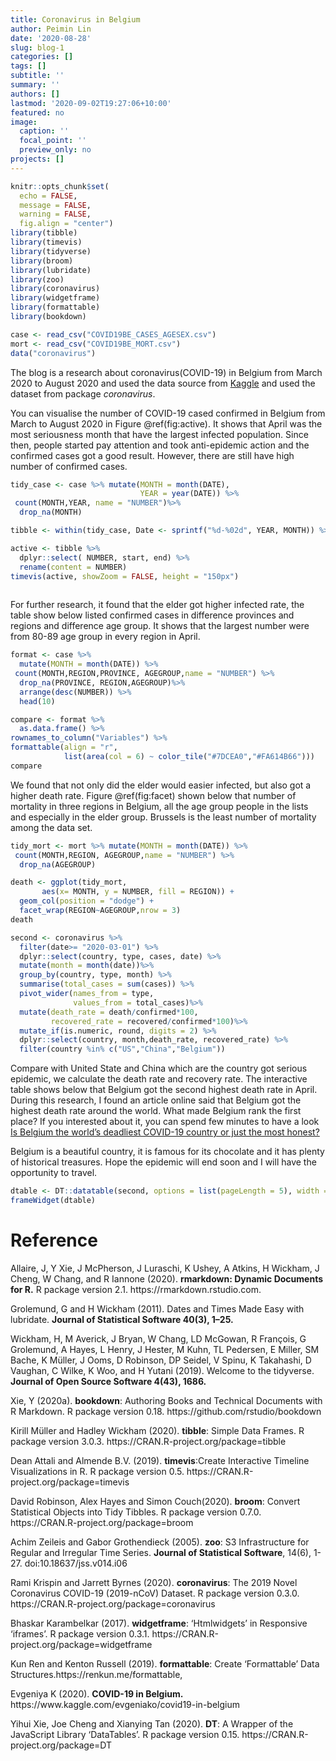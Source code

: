 ```yaml
---
title: Coronavirus in Belgium
author: Peimin Lin
date: '2020-08-28'
slug: blog-1
categories: []
tags: []
subtitle: ''
summary: ''
authors: []
lastmod: '2020-09-02T19:27:06+10:00'
featured: no
image:
  caption: ''
  focal_point: ''
  preview_only: no
projects: []
---
```


```r
knitr::opts_chunk$set(
  echo = FALSE, 
  message = FALSE,
  warning = FALSE, 
  fig.align = "center")
library(tibble)
library(timevis)
library(tidyverse)
library(broom)
library(lubridate)
library(zoo)
library(coronavirus)
library(widgetframe)
library(formattable)
library(bookdown)
```

```r
case <- read_csv("COVID19BE_CASES_AGESEX.csv")
mort <- read_csv("COVID19BE_MORT.csv")
data("coronavirus")
```

The blog is a research about coronavirus(COVID-19) in Belgium from March 2020 to August 2020 and used the data source from [Kaggle]( https://www.kaggle.com/evgeniako/covid19-in-belgium) and used  the dataset from package *coronavirus*. 

You can visualise the number of COVID-19 cased confirmed in Belgium from March to August 2020 in Figure \@ref(fig:active). It shows that April was the most seriousness month that have the largest infected population. Since then, people started pay attention and took anti-epidemic action and the confirmed cases got a good result. However, there are still have high number of confirmed cases. 

```r
tidy_case <- case %>% mutate(MONTH = month(DATE),
                             YEAR = year(DATE)) %>% 
 count(MONTH,YEAR, name = "NUMBER")%>%
  drop_na(MONTH) 
```

```r
tibble <- within(tidy_case, Date <- sprintf("%d-%02d", YEAR, MONTH)) %>% mutate(start = Date, end = NA)
```

```r
active <- tibble %>%
  dplyr::select( NUMBER, start, end) %>% 
  rename(content = NUMBER)
timevis(active, showZoom = FALSE, height = "150px")
   
```

For further research, it found that the elder got higher infected rate, the table show below listed confirmed cases in difference provinces and regions and difference age group. It shows that the largest number were from 80-89 age group in every region in April. 


```r
format <- case %>% 
  mutate(MONTH = month(DATE)) %>%
 count(MONTH,REGION,PROVINCE, AGEGROUP,name = "NUMBER") %>%
  drop_na(PROVINCE, REGION,AGEGROUP)%>% 
  arrange(desc(NUMBER)) %>%
  head(10)
```

```r
compare <- format %>% 
  as.data.frame() %>%
rownames_to_column("Variables") %>%
formattable(align = "r",
            list(area(col = 6) ~ color_tile("#7DCEA0","#FA614B66")))
compare
```

We found that not only did the elder would easier infected, but also got a higher death rate. Figure \@ref(fig:facet) shown below that number of mortality in three regions in Belgium, all the age group people in the lists and especially in the elder group. Brussels is the least number of mortality among the data set. 


```r
tidy_mort <- mort %>% mutate(MONTH = month(DATE)) %>% 
 count(MONTH,REGION, AGEGROUP,name = "NUMBER") %>%
  drop_na(AGEGROUP)
```

```r
death <- ggplot(tidy_mort,
       aes(x= MONTH, y = NUMBER, fill = REGION)) +
  geom_col(position = "dodge") +
  facet_wrap(REGION~AGEGROUP,nrow = 3)
death
```

```r
second <- coronavirus %>% 
  filter(date>= "2020-03-01") %>%
  dplyr::select(country, type, cases, date) %>%
  mutate(month = month(date))%>%
  group_by(country, type, month) %>%
  summarise(total_cases = sum(cases)) %>%
  pivot_wider(names_from = type,
              values_from = total_cases)%>%
  mutate(death_rate = death/confirmed*100,
         recovered_rate = recovered/confirmed*100)%>%
  mutate_if(is.numeric, round, digits = 2) %>%
  dplyr::select(country, month,death_rate, recovered_rate) %>%
  filter(country %in% c("US","China","Belgium"))
```

Compare with United State and China which are the country got serious epidemic, we calculate the death rate and recovery rate. The interactive table shows below that Belgium got the second highest death rate in April. During this research, I found an article online said that Belgium got the highest death rate around the world. What made Belgium rank the first place? If you interested about it, you can spend few minutes to have a look [Is Belgium the world's deadliest COVID-19 country or just the most honest?](https://www.smh.com.au/world/europe/is-belgium-the-world-s-deadliest-covid-19-country-or-just-the-most-honest-20200522-p54voq.html) 

Belgium is a beautiful country, it is famous for its chocolate and it has plenty of historical treasures. Hope the epidemic will end soon and I will have the opportunity to travel.


```r
dtable <- DT::datatable(second, options = list(pageLength = 5), width = "500px", caption = "Comparison betwee US and China from March to July")
frameWidget(dtable)
```


# Reference
Allaire, J, Y Xie, J McPherson, J Luraschi, K Ushey, A Atkins, H Wickham, J Cheng, W Chang, and R Iannone (2020). **rmarkdown: Dynamic Documents for R.** R package version 2.1. https://rmarkdown.rstudio.com.

Grolemund, G and H Wickham (2011). Dates and Times Made Easy with lubridate. **Journal of Statistical Software 40(3), 1–25.**

Wickham, H, M Averick, J Bryan, W Chang, LD McGowan, R François, G Grolemund, A Hayes, L Henry, J Hester, M Kuhn, TL Pedersen, E Miller, SM Bache, K Müller, J Ooms, D Robinson, DP Seidel, V Spinu, K Takahashi, D Vaughan, C Wilke, K Woo, and H Yutani (2019). Welcome to the tidyverse. **Journal of Open Source Software 4(43), 1686.**

Xie, Y (2020a). **bookdown**: Authoring Books and Technical Documents with R Markdown. R package version 0.18. https://github.com/rstudio/bookdown

Kirill Müller and Hadley Wickham (2020). **tibble**: Simple Data Frames. R package version 3.0.3. https://CRAN.R-project.org/package=tibble

Dean Attali and Almende B.V. (2019). **timevis**:Create Interactive Timeline Visualizations in R.  R package version 0.5. https://CRAN.R-project.org/package=timevis

 David Robinson, Alex Hayes and Simon Couch(2020). **broom**: Convert Statistical Objects into Tidy Tibbles. R package version 0.7.0. https://CRAN.R-project.org/package=broom
 
Achim Zeileis and Gabor Grothendieck (2005). **zoo**: S3 Infrastructure for Regular and Irregular Time Series. **Journal of Statistical Software**, 14(6), 1-27. doi:10.18637/jss.v014.i06

Rami Krispin and Jarrett Byrnes (2020). **coronavirus**: The 2019 Novel Coronavirus COVID-19 (2019-nCoV) Dataset. R package version 0.3.0. https://CRAN.R-project.org/package=coronavirus

Bhaskar Karambelkar (2017). **widgetframe**: 'Htmlwidgets' in Responsive 'iframes'. R package version 0.3.1. https://CRAN.R-project.org/package=widgetframe

Kun Ren and Kenton Russell (2019). **formattable**: Create 'Formattable' Data Structures.https://renkun.me/formattable,

Evgeniya K (2020). **COVID-19 in Belgium.** https://www.kaggle.com/evgeniako/covid19-in-belgium

Yihui Xie, Joe Cheng and Xianying Tan (2020). **DT**: A Wrapper of the JavaScript Library 'DataTables'. R package version 0.15. https://CRAN.R-project.org/package=DT

